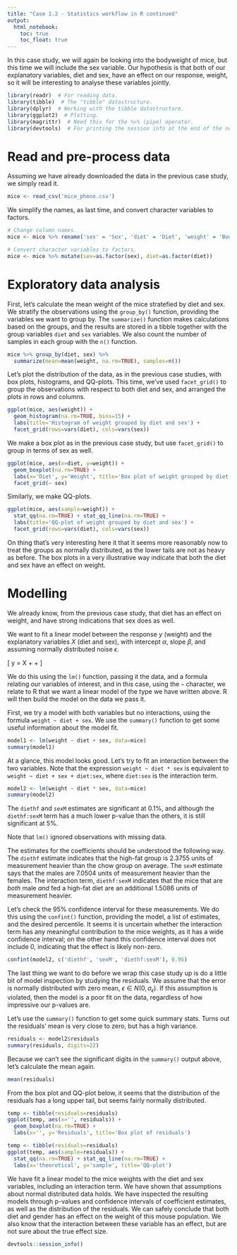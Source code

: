 ```yaml
---
title: "Case 1.2 - Statistics workflow in R continued"
output:
  html_notebook:
    toc: true
    toc_float: true
---
```


In this case study, we will again be looking into the bodyweight of mice, but this time we will include the sex variable. Our hypothesis is that both of our explanatory variables, diet and sex, have an effect on our response, weight, so it will be interesting to analyse these variables jointly.

```r
library(readr)  # For reading data.
library(tibble)  # The "tibble" datastructure.
library(dplyr)  # Working with the tibble datastructure.
library(ggplot2)  # Plotting.
library(magrittr)  # Need this for the %>% (pipe) operator.
library(devtools)  # For printing the session info at the end of the notebook.
```

# Read and pre-process data

Assuming we have already downloaded the data in the previous case study, we simply read it.

```r
mice <- read_csv('mice_pheno.csv')
```

We simplify the names, as last time, and convert character variables to factors.

```r
# Change column names.
mice <- mice %>% rename('sex' = 'Sex', 'diet' = 'Diet', 'weight' = 'Bodyweight')

# Convert character variables to factors.
mice <- mice %>% mutate(sex=as.factor(sex), diet=as.factor(diet))
```

# Exploratory data analysis

First, let's calculate the mean weight of the mice stratefied by diet and sex. We stratify the observations using the `group_by()` function, providing the variables we want to group by. The `summarize()` function makes calculations based on the groups, and the results are stored in a tibble together with the group variables `diet` and `sex` variables. We also count the number of samples in each group with the `n()` function.


```r
mice %>% group_by(diet, sex) %>%
  summarize(mean=mean(weight, na.rm=TRUE), samples=n())
```

Let's plot the distribution of the data, as in the previous case studies, with box plots, histograms, and QQ-plots. This time, we've used `facet_grid()` to group the observations with respect to both diet and sex, and arranged the plots in rows and columns.

```r
ggplot(mice, aes(weight)) +
  geom_histogram(na.rm=TRUE, bins=15) +
  labs(title='Histogram of weight grouped by diet and sex') +
  facet_grid(rows=vars(diet), cols=vars(sex))
```

We make a box plot as in the previous case study, but use `facet_grid()` to group in terms of sex as well.

```r
ggplot(mice, aes(x=diet, y=weight)) +
  geom_boxplot(na.rm=TRUE) +
  labs(x='Diet', y='Weight', title='Box plot of weight grouped by diet and sex') +
  facet_grid(~ sex)
```

Similarly, we make QQ-plots.

```r
ggplot(mice, aes(sample=weight)) +
  stat_qq(na.rm=TRUE) + stat_qq_line(na.rm=TRUE) +
  labs(title='QQ-plot of weight grouped by diet and sex') +
  facet_grid(rows=vars(diet), cols=vars(sex))
```

On thing that's very interesting here it that it seems more reasonably now to treat the groups as normally distributed, as the lower tails are not as heavy as before. The box plots in a very illustrative way indicate that both the diet and sex have an effect on weight.

# Modelling

We already know, from the previous case study, that diet has an effect on weight, and have strong indications that sex does as well.

We want to fit a linear model between the response $y$ (weight) and the explanatory variables $X$ (diet and sex), with intercept $\alpha$, slope $\beta$, and assuming normally distributed noise $\epsilon$.

\[
y = \beta X + \alpha + \epsilon
\]

We do this using the `lm()` function, passing it the data, and a formula relating our variables of interest, and in this case, using the `~` character, we relate to R that we want a linear model of the type we have written above. R will then build the model on the data we pass it.

First, we try a model with both variables but no interactions, using the formula `weight ~ diet + sex`. We use the `summary()` function to get some useful information about the model fit.

```r
model1 <- lm(weight ~ diet + sex, data=mice)
summary(model1)
```

At a glance, this model looks good. Let's try to fit an interaction between the two variables. Note that the expression `weight ~ diet * sex` is equivalent to `weight ~ diet + sex + diet:sex`, where `diet:sex` is the interaction term.

```r
model2 <- lm(weight ~ diet * sex, data=mice)
summary(model2)
```

The `diethf` and `sexM` estimates are significant at 0.1%, and although the `diethf:sexM` term has a much lower p-value than the others, it is still significant at 5%.

Note that `lm()` ignored observations with missing data.

The estimates for the coefficients should be understood the following way. The `diethf` estimate indicates that the high-fat group is 2.3755 units of measurement heavier than the chow group on average. The `sexM` estimate says that the males are 7.0504 units of measurement heavier than the females. The interaction term, `diethf:sexM` indicates that the mice that are *both* male *and* fed a high-fat diet are an additional 1.5086 units of measurement heavier.

Let's check the 95% confidence interval for these measurements. We do this using the `confint()` function, providing the model, a list of estimates, and the desired percentile. It seems it is uncertain whether the interaction term has any meaningful contribution to the mice weights, as it has a wide confidence interval; on the other hand this confidence interval does not include 0, indicating that the effect is likely non-zero.

```r
confint(model2, c('diethf', 'sexM', 'diethf:sexM'), 0.95)
```


The last thing we want to do before we wrap this case study up is do a little bit of model inspection by studying the residuals. We assume that the error is normally distributed with zero mean, $\epsilon \in N(0, \sigma_{\epsilon})$. If this assumption is violated, then the model is a poor fit on the data, regardless of how impressive our p-values are.

Let's use the `summary()` function to get some quick summary stats. Turns out the residuals' mean is very close to zero, but has a high variance.

```r
residuals <- model2$residuals
summary(residuals, digits=22)
```

Because we can't see the significant digits in the `summary()` output above, let's calculate the mean again.

```r
mean(residuals)
```

From the box plot and QQ-plot below, it seems that the distribution of the residuals has a long upper tail, but seems fairly normally distributed.

```r
temp <- tibble(residuals=residuals)
ggplot(temp, aes(x='', residuals)) +
  geom_boxplot(na.rm=TRUE) +
  labs(x='', y='Residuals', title='Box plot of residuals')
```


```r
temp <- tibble(residuals=residuals)
ggplot(temp, aes(sample=residuals)) +
  stat_qq(na.rm=TRUE) + stat_qq_line(na.rm=TRUE) +
  labs(x='theoretical', y='sample', title='QQ-plot')
```

We have fit a linear model to the mice weights with the diet and sex variables, including an interaction term. We have shown that assumptions about normal distributed data holds. We have inspected the resulting models through p-values and confidence intervals of coefficient estimates, as well as the distribution of the residuals. We can safely conclude that both diet and gender has an effect on the weight of this mouse population. We also know that the interaction between these variable has an effect, but are not sure about the true effect size.

```r
devtools::session_info()
```
